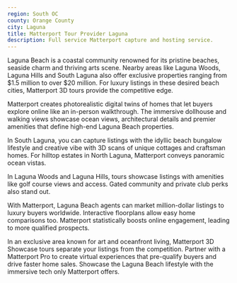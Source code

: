```yaml
---
region: South OC
county: Orange County
city: Laguna
title: Matterport Tour Provider Laguna
description: Full service Matterport capture and hosting service.
---
```


Laguna Beach is a coastal community renowned for its pristine beaches, seaside charm and thriving arts scene. Nearby areas like Laguna Woods, Laguna Hills and South Laguna also offer exclusive properties ranging from $1.5 million to over $20 million. For luxury listings in these desired beach cities, Matterport 3D tours provide the competitive edge.

Matterport creates photorealistic digital twins of homes that let buyers explore online like an in-person walkthrough. The immersive dollhouse and walking views showcase ocean views, architectural details and premier amenities that define high-end Laguna Beach properties.

In South Laguna, you can capture listings with the idyllic beach bungalow lifestyle and creative vibe with 3D scans of unique cottages and craftsman homes. For hilltop estates in North Laguna, Matterport conveys panoramic ocean vistas.

In Laguna Woods and Laguna Hills, tours showcase listings with amenities like golf course views and access. Gated community and private club perks also stand out.

With Matterport, Laguna Beach agents can market million-dollar listings to luxury buyers worldwide. Interactive floorplans allow easy home comparisons too. Matterport statistically boosts online engagement, leading to more qualified prospects.

In an exclusive area known for art and oceanfront living, Matterport 3D Showcase tours separate your listings from the competition. Partner with a Matterport Pro to create virtual experiences that pre-qualify buyers and drive faster home sales. Showcase the Laguna Beach lifestyle with the immersive tech only Matterport offers.
